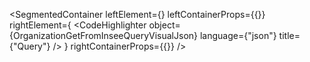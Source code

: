 
<SegmentedContainer
  leftElement={<OrganizationGetFromInseeQueryDesc />}
  leftContainerProps={{}}
  rightElement={
    <CodeHighlighter
      object={OrganizationGetFromInseeQueryVisualJson}
      language={"json"}
      title={"Query"}
    />
  }
  rightContainerProps={{}}
/>
